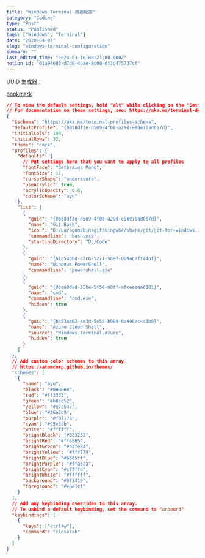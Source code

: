 ```yaml
---
title: "Windows Terminal 自用配置"
category: "Coding"
type: "Post"
status: "Published"
tags: ["Windows", "Terminal"]
date: "2020-04-07"
slug: "windows-terminal-configuration"
summary: ""
last_edited_time: "2024-03-16T08:21:00.000Z"
notion_id: "01a946d5-d7d0-40ae-8c00-df3d475737cf"
---
```



UUID 生成器：


[bookmark](https://www.uuidgenerator.net/version1)


```json
// To view the default settings, hold "alt" while clicking on the "Settings" button.
// For documentation on these settings, see: https://aka.ms/terminal-documentation
{
  "$schema": "https://aka.ms/terminal-profiles-schema",
  "defaultProfile": "{0858df3e-d509-4f08-a29d-e90e70ad057d}",
  "initialCols": 108,
  "initialRows": 32,
  "theme": "dark",
  "profiles": {
    "defaults": {
      // Put settings here that you want to apply to all profiles
      "fontFace": "Jetbrains Mono",
      "fontSize": 11,
      "cursorShape": "underscore",
      "useAcrylic": true,
      "acrylicOpacity": 0.8,
      "colorScheme": "ayu"
    },
    "list": [
      {
        "guid": "{0858df3e-d509-4f08-a29d-e90e70ad057d}",
        "name": "Git Bash",
        "icon": "D:/Laragon/bin/git/mingw64/share/git/git-for-windows.ico",
        "commandline": "bash.exe",
        "startingDirectory": "D:/Code"
      },
      {
        "guid": "{61c54bbd-c2c6-5271-96e7-009a87ff44bf}",
        "name": "Windows PowerShell",
        "commandline": "powershell.exe"
      },
      {
        "guid": "{0caa0dad-35be-5f56-a8ff-afceeeaa6101}",
        "name": "cmd",
        "commandline": "cmd.exe",
        "hidden": true
      },
      {
        "guid": "{b453ae62-4e3d-5e58-b989-0a998ec441b8}",
        "name": "Azure Cloud Shell",
        "source": "Windows.Terminal.Azure",
        "hidden": true
      }
    ]
  },
  // Add custom color schemes to this array
  // https://atomcorp.github.io/themes/
  "schemes": [
    {
      "name": "ayu",
      "black": "#000000",
      "red": "#ff3333",
      "green": "#b8cc52",
      "yellow": "#e7c547",
      "blue": "#36a3d9",
      "purple": "#f07178",
      "cyan": "#95e6cb",
      "white": "#ffffff",
      "brightBlack": "#323232",
      "brightRed": "#ff6565",
      "brightGreen": "#eafe84",
      "brightYellow": "#fff779",
      "brightBlue": "#68d5ff",
      "brightPurple": "#ffa3aa",
      "brightCyan": "#c7fffd",
      "brightWhite": "#ffffff",
      "background": "#0f1419",
      "foreground": "#e6e1cf"
    }
  ],
  // Add any keybinding overrides to this array.
  // To unbind a default keybinding, set the command to "unbound"
  "keybindings": [
    {
      "keys": ["ctrl+w"],
      "command": "closeTab"
    }
  ]
}
```

